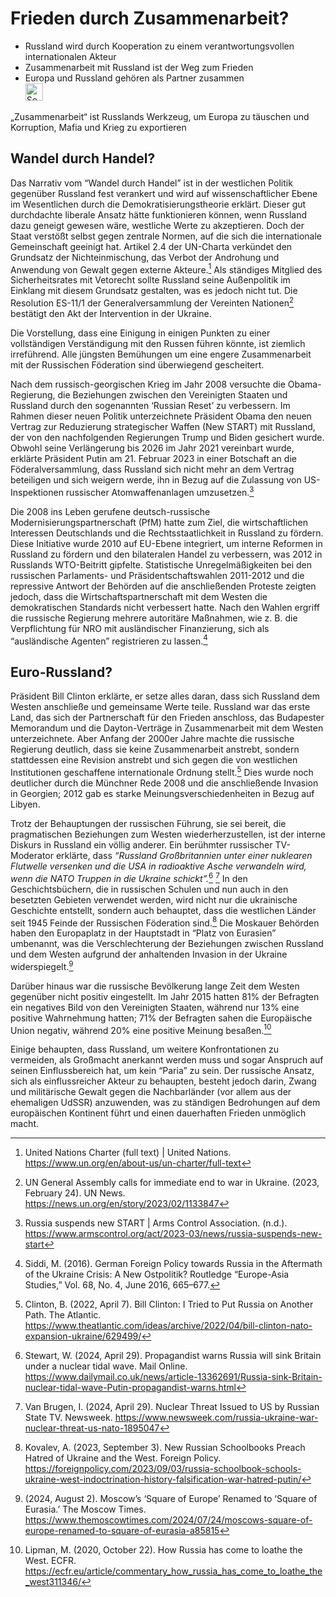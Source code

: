 # Frieden durch Zusammenarbeit? {#sec-peace-cooperation}

::: {.callout-caution title=„Myth“}
- Russland wird durch Kooperation zu einem verantwortungsvollen internationalen Akteur
- Zusammenarbeit mit Russland ist der Weg zum Frieden
- Europa und Russland gehören als Partner zusammen
[<br>![Search for topic in EUvsDisinfo](../all_common_img/EUvsDisinfo_400x240.jpg){height=2em}](https://euvsdisinfo.eu/disinformation-cases/?text=peace&sort=relevance)
:::

::: {.callout-tip title=„Truth“}
„Zusammenarbeit“ ist Russlands Werkzeug, um Europa zu täuschen und Korruption, Mafia und Krieg zu exportieren
:::


## Wandel durch Handel?

Das Narrativ vom "Wandel durch Handel" ist in der westlichen Politik gegenüber Russland fest verankert und wird auf wissenschaftlicher Ebene im Wesentlichen durch die Demokratisierungstheorie erklärt. Dieser gut durchdachte liberale Ansatz hätte funktionieren können, wenn Russland dazu geneigt gewesen wäre, westliche Werte zu akzeptieren. Doch der Staat verstößt selbst gegen zentrale Normen, auf die sich die internationale Gemeinschaft geeinigt hat. Artikel 2.4 der UN-Charta verkündet den Grundsatz der Nichteinmischung, das Verbot der Androhung und Anwendung von Gewalt gegen externe Akteure.[^151] Als ständiges Mitglied des Sicherheitsrates mit Vetorecht sollte Russland seine Außenpolitik im Einklang mit diesem Grundsatz gestalten, was es jedoch nicht tut. Die Resolution ES-11/1 der Generalversammlung der Vereinten Nationen[^152] bestätigt den Akt der Intervention in der Ukraine.

Die Vorstellung, dass eine Einigung in einigen Punkten zu einer vollständigen Verständigung mit den Russen führen könnte, ist ziemlich irreführend. Alle jüngsten Bemühungen um eine engere Zusammenarbeit mit der Russischen Föderation sind überwiegend gescheitert.

Nach dem russisch-georgischen Krieg im Jahr 2008 versuchte die Obama-Regierung, die Beziehungen zwischen den Vereinigten Staaten und Russland durch den sogenannten 'Russian Reset' zu verbessern. Im Rahmen dieser neuen Politik unterzeichnete Präsident Obama den neuen Vertrag zur Reduzierung strategischer Waffen (New START) mit Russland, der von den nachfolgenden Regierungen Trump und Biden gesichert wurde. Obwohl seine Verlängerung bis 2026 im Jahr 2021 vereinbart wurde, erklärte Präsident Putin am 21\. Februar 2023 in einer Botschaft an die Föderalversammlung, dass Russland sich nicht mehr an dem Vertrag beteiligen und sich weigern werde, ihn in Bezug auf die Zulassung von US-Inspektionen russischer Atomwaffenanlagen umzusetzen.[^153] 

Die 2008 ins Leben gerufene deutsch-russische Modernisierungspartnerschaft (PfM) hatte zum Ziel, die wirtschaftlichen Interessen Deutschlands und die Rechtsstaatlichkeit in Russland zu fördern. Diese Initiative wurde 2010 auf EU-Ebene integriert, um interne Reformen in Russland zu fördern und den bilateralen Handel zu verbessern, was 2012 in Russlands WTO-Beitritt gipfelte. Statistische Unregelmäßigkeiten bei den russischen Parlaments- und Präsidentschaftswahlen 2011-2012 und die repressive Antwort der Behörden auf die anschließenden Proteste zeigten jedoch, dass die Wirtschaftspartnerschaft mit dem Westen die demokratischen Standards nicht verbessert hatte. Nach den Wahlen ergriff die russische Regierung mehrere autoritäre Maßnahmen, wie z. B. die Verpflichtung für NRO mit ausländischer Finanzierung, sich als "ausländische Agenten" registrieren zu lassen.[^154] 

## Euro-Russland?

Präsident Bill Clinton erklärte, er setze alles daran, dass sich Russland dem Westen anschließe und gemeinsame Werte teile. Russland war das erste Land, das sich der Partnerschaft für den Frieden anschloss, das Budapester Memorandum und die Dayton-Verträge in Zusammenarbeit mit dem Westen unterzeichnete. Aber Anfang der 2000er Jahre machte die russische Regierung deutlich, dass sie keine Zusammenarbeit anstrebt, sondern stattdessen eine Revision anstrebt und sich gegen die von westlichen Institutionen geschaffene internationale Ordnung stellt.[^155] Dies wurde noch deutlicher durch die Münchner Rede 2008 und die anschließende Invasion in Georgien; 2012 gab es starke Meinungsverschiedenheiten in Bezug auf Libyen.

Trotz der Behauptungen der russischen Führung, sie sei bereit, die pragmatischen Beziehungen zum Westen wiederherzustellen, ist der interne Diskurs in Russland ein völlig anderer. Ein berühmter russischer TV- Moderator erklärte, dass *“Russland Großbritannien unter einer nuklearen Flutwelle versenken und die USA in radioaktive Asche verwandeln wird, wenn die NATO Truppen in die Ukraine schickt”.*[^156] [^157] In den Geschichtsbüchern, die in russischen Schulen und nun auch in den besetzten Gebieten verwendet werden, wird nicht nur die ukrainische Geschichte entstellt, sondern auch behauptet, dass die westlichen Länder seit 1945 Feinde der Russischen Föderation sind.[^158] Die Moskauer Behörden haben den Europaplatz in der Hauptstadt in "Platz von Eurasien" umbenannt, was die Verschlechterung der Beziehungen zwischen Russland und dem Westen aufgrund der anhaltenden Invasion in der Ukraine widerspiegelt.[^159]

Darüber hinaus war die russische Bevölkerung lange Zeit dem Westen gegenüber nicht positiv eingestellt. Im Jahr 2015 hatten 81% der Befragten ein negatives Bild von den Vereinigten Staaten, während nur 13% eine positive Wahrnehmung hatten; 71% der Befragten sahen die Europäische Union negativ, während 20% eine positive Meinung besaßen.[^160]

Einige behaupten, dass Russland, um weitere Konfrontationen zu vermeiden, als Großmacht anerkannt werden muss und sogar Anspruch auf seinen Einflussbereich hat, um kein “Paria” zu sein.  Der russische Ansatz, sich als einflussreicher Akteur zu behaupten, besteht jedoch darin, Zwang und militärische Gewalt gegen die Nachbarländer (vor allem aus der ehemaligen UdSSR) anzuwenden, was zu ständigen Bedrohungen auf dem europäischen Kontinent führt und einen dauerhaften Frieden unmöglich macht.


[^151]:  United Nations Charter (full text) | United Nations. [https://www.un.org/en/about-us/un-charter/full-text](https://www.un.org/en/about-us/un-charter/full-text) 

[^152]:  UN General Assembly calls for immediate end to war in Ukraine. (2023, February 24). UN News. [https://news.un.org/en/story/2023/02/1133847](https://news.un.org/en/story/2023/02/1133847) 

[^153]:  Russia suspends new START | Arms Control Association. (n.d.). [https://www.armscontrol.org/act/2023-03/news/russia-suspends-new-start](https://www.armscontrol.org/act/2023-03/news/russia-suspends-new-start) 

[^154]:  Siddi, M. (2016). German Foreign Policy towards Russia in the Aftermath of the Ukraine Crisis: A New Ostpolitik? Routledge “Europe-Asia Studies,” Vol. 68, No. 4, June 2016, 665–677.

[^155]:  Clinton, B. (2022, April 7). Bill Clinton: I Tried to Put Russia on Another Path. The Atlantic. [https://www.theatlantic.com/ideas/archive/2022/04/bill-clinton-nato-expansion-ukraine/629499/](https://www.theatlantic.com/ideas/archive/2022/04/bill-clinton-nato-expansion-ukraine/629499/) 

[^156]:  Stewart, W. (2024, April 29). Propagandist warns Russia will sink Britain under a nuclear tidal wave. Mail Online. [https://www.dailymail.co.uk/news/article-13362691/Russia-sink-Britain-nuclear-tidal-wave-Putin-propagandist-warns.html](https://www.dailymail.co.uk/news/article-13362691/Russia-sink-Britain-nuclear-tidal-wave-Putin-propagandist-warns.html) 

[^157]:  Van Brugen, I. (2024, April 29). Nuclear Threat Issued to US by Russian State TV. Newsweek. [https://www.newsweek.com/russia-ukraine-war-nuclear-threat-us-nato-1895047](https://www.newsweek.com/russia-ukraine-war-nuclear-threat-us-nato-1895047) 

[^158]:  Kovalev, A. (2023, September 3). New Russian Schoolbooks Preach Hatred of Ukraine and the West. Foreign Policy.  [https://foreignpolicy.com/2023/09/03/russia-schoolbook-schools-ukraine-west-indoctrination-history-falsification-war-hatred-putin/](https://foreignpolicy.com/2023/09/03/russia-schoolbook-schools-ukraine-west-indoctrination-history-falsification-war-hatred-putin/) 

[^159]:  (2024, August 2). Moscow’s ‘Square of Europe’ Renamed to ‘Square of Eurasia.’ The Moscow Times. [https://www.themoscowtimes.com/2024/07/24/moscows-square-of-europe-renamed-to-square-of-eurasia-a85815](https://www.themoscowtimes.com/2024/07/24/moscows-square-of-europe-renamed-to-square-of-eurasia-a85815) 

[^160]:  Lipman, M. (2020, October 22). How Russia has come to loathe the West. ECFR. [https://ecfr.eu/article/commentary\_how\_russia\_has\_come\_to\_loathe\_the\_west311346/](https://ecfr.eu/article/commentary_how_russia_has_come_to_loathe_the_west311346/) 


